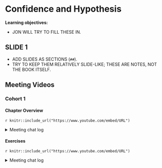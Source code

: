 # Confidence and Hypothesis

**Learning objectives:**

-   JON WILL TRY TO FILL THESE IN.

## SLIDE 1 {-}

-   ADD SLIDES AS SECTIONS (`##`).
-   TRY TO KEEP THEM RELATIVELY SLIDE-LIKE; THESE ARE NOTES, NOT THE BOOK ITSELF.

## Meeting Videos {-}

### Cohort 1 {-}

#### Chapter Overview {-}

`r knitr::include_url("https://www.youtube.com/embed/URL")`

<details>
<summary> Meeting chat log </summary>

```
LOG
```
</details>

#### Exercises {-}

`r knitr::include_url("https://www.youtube.com/embed/URL")`

<details>
<summary> Meeting chat log </summary>

```
LOG
```
</details>
